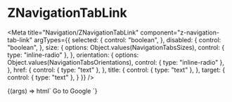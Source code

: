 
# ZNavigationTabLink

<Meta
  title="Navigation/ZNavigationTabLink"
  component="z-navigation-tab-link"
  argTypes={{
    selected: {
      control: "boolean",
    },
    disabled: {
      control: "boolean",
    },
    size: {
      options: Object.values(NavigationTabsSizes),
      control: { type: "inline-radio" },
    },
    orientation: {
      options: Object.values(NavigationTabsOrientations),
      control: { type: "inline-radio" },
    },
    href: {
      control: { type: "text" },
    },
    title: {
      control: { type: "text" },
    },
    target: {
      control: { type: "text" },
    }
  }}
/>

<Canvas>
  <Story name="z-navigation-tab-link" args={{
    selected: false,
    disabled: false,
    size: NavigationTabsSizes.big,
    orientation: NavigationTabsOrientations.horizontal,
    href: 'https://www.google.com',
    target: "_blank",
    title: "Go to Google"
  }}>
    {(args) => html`
      <z-navigation-tab-link
        .selected=${args.selected}
        .disabled=${args.disabled}
        .size=${args.size}
        .orientation=${args.orientation}
        .href=${args.href}
        .title=${args.title}
        .target=${args.target}
      >
        <z-icon name="arrow-quad-north-east" slot="icon"></z-icon>
        <span slot="label">Go to Google</span>
      </z-navigation-tab-link>
    `}
  </Story>
</Canvas>

<ArgsTable of="z-navigation-tab-link" />
